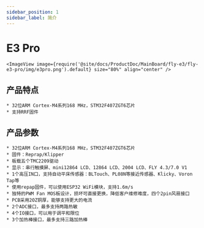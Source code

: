 ```yaml
---
sidebar_position: 1
sidebar_label: 简介
---
```



# E3 Pro

    <ImageView image={require('@site/docs/ProductDoc/MainBoard/fly-e3/fly-e3-pro/img/e3pro.png').default} size="80%" align="center" />

## 产品特点

    * 32位ARM Cortex-M4系列168 MHz，STM32F407ZGT6芯片
    * 支持RRF固件



## 产品参数

    * 32位ARM Cortex-M4系列168 MHz，STM32F407ZGT6芯片
    * 固件：Reprap/Klipper
    * 板载五个TMC2209驱动
    * 显示：串行触摸屏、mini12864 LCD、12864 LCD、2004 LCD、FLY 4.3/7.0 V1
    * 1个高压IN口，支持自动平床传感器：BLTouch、PL08N等接近传感器、Klicky、Voron Tap等
    * 使用repap固件，可以使用ESP32 WiFi模块，支持1.6m/s
    * 独特的PWM Fan MOS板设计，损坏可直接更换，降低客户维修难度，四个2pin风扇接口
    * PCB采用2OZ铜厚，能够支持更大的电流
    * 2个ADC接口，最多支持两路热敏
    * 4个IO接口，可以用于调平和限位
    * 3个加热棒接口，最多支持三路加热棒
